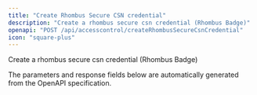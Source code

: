 ```yaml
---
title: "Create Rhombus Secure CSN credential"
description: "Create a rhombus secure csn credential (Rhombus Badge)"
openapi: "POST /api/accesscontrol/createRhombusSecureCsnCredential"
icon: "square-plus"
---
```


Create a rhombus secure csn credential (Rhombus Badge)

<Note>
The parameters and response fields below are automatically generated from the OpenAPI specification.
</Note>
